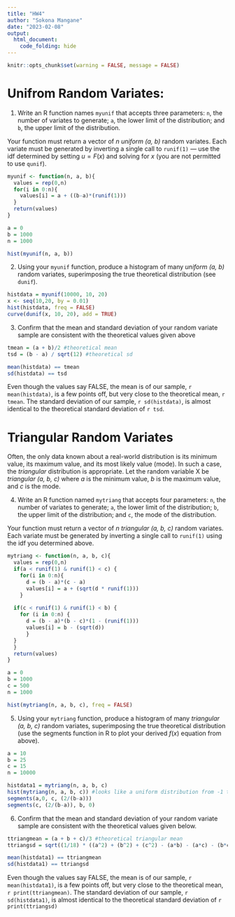 ```yaml
---
title: "HW4"
author: "Sokona Mangane"
date: "2023-02-08"
output:
  html_document:
    code_folding: hide
---
```


```r
knitr::opts_chunk$set(warning = FALSE, message = FALSE)
```

# Unifrom Random Variates:

1.  Write an R function names `myunif` that accepts three parameters: `n`, the number of variates to generate; `a`, the lower limit of the distribution; and `b`, the upper limit of the distribution.

Your function must return a vector of *n uniform (a, b)* random variates. Each variate must be generated by inverting a single call to `runif(1)` --- use the idf determined by setting $u = F (x)$ and solving for $x$ (you are not permitted to use `qunif`).

```r

myunif <- function(n, a, b){
  values = rep(0,n)
  for(i in 0:n){
    values[i] = a + ((b-a)*(runif(1)))
  }
  return(values)
}

a = 0
b = 1000
n = 1000

hist(myunif(n, a, b))
```

2.  Using your `myunif` function, produce a histogram of many *uniform (a, b)* random variates, superimposing the true theoretical distribution (see `dunif`).

```r

histdata = myunif(10000, 10, 20)
x <- seq(10,20, by = 0.01)
hist(histdata, freq = FALSE)
curve(dunif(x, 10, 20), add = TRUE)

```

3.  Confirm that the mean and standard deviation of your random variate sample are consistent with the theoretical values given above

```r
tmean = (a + b)/2 #theoretical mean
tsd = (b - a) / sqrt(12) #theoretical sd

mean(histdata) == tmean
sd(histdata) == tsd

```

Even though the values say FALSE, the mean is of our sample, `r mean(histdata)`, is a few points off, but very close to the theoretical mean, `r tmean`. The standard deviation of our sample, `r sd(histdata)`, is almost identical to the theoretical standard deviation of `r tsd`.

# Triangular Random Variates

Often, the only data known about a real-world distribution is its minimum value, its maximum value, and its most likely value (mode). In such a case, the *triangular* distribution is appropriate. Let the random variable X be *triangular (a, b, c)* where *a* is the minimum value, *b* is the maximum value, and *c* is the mode.

4.  Write an R function named `mytriang` that accepts four parameters: `n`, the number of variates to generate; `a`, the lower limit of the distribution; `b`, the upper limit of the distribution; and `c`, the mode of the distribution.

Your function must return a vector of *n triangular (a, b, c)* random variates. Each variate must be generated by inverting a single call to `runif(1)` using the idf you determined above.

```r

mytriang <- function(n, a, b, c){
  values = rep(0,n)
  if(a < runif(1) & runif(1) < c) {
    for(i in 0:n){
      d = (b - a)*(c - a)
      values[i] = a + (sqrt(d * runif(1)))
    }
    
  if(c < runif(1) & runif(1) < b) {
    for (i in 0:n) {
      d = (b - a)*(b - c)*(1 - (runif(1)))
      values[i] = b - (sqrt(d))
      }
  }
  }
  return(values)
}

a = 0
b = 1000
c = 500
n = 1000

hist(mytriang(n, a, b, c), freq = FALSE) 

```

5.  Using your `mytriang` function, produce a histogram of many *triangular (a, b, c)* random variates, superimposing the true theoretical distribution (use the segments function in R to plot your derived $f(x)$ equation from above).

```r

a = 10
b = 25
c = 15
n = 10000

histdata1 = mytriang(n, a, b, c)
hist(mytriang(n, a, b, c)) #looks like a uniform distribution from -1 to 0
segments(a,0, c, (2/(b-a)))
segments(c, (2/(b-a)), b, 0)

```

6.  Confirm that the mean and standard deviation of your random variate sample are consistent with the theoretical values given below.

```r
ttriangmean = (a + b + c)/3 #theoretical triangular mean
ttriangsd = sqrt((1/18) * ((a^2) + (b^2) + (c^2) - (a*b) - (a*c) - (b*c))) #theoretical triangular sd

mean(histdata1) == ttriangmean
sd(histdata1) == ttriangsd


```

Even though the values say FALSE, the mean is of our sample, `r mean(histdata1)`, is a few points off, but very close to the theoretical mean, `r print(ttriangmean)`. The standard deviation of our sample, `r sd(histdata1)`, is almost identical to the theoretical standard deviation of `r print(ttriangsd)`
